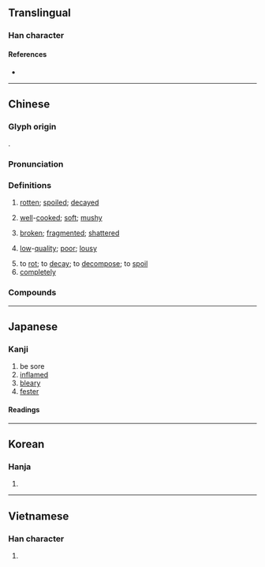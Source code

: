 {{also|烂}}
{{character info}}
==Translingual==

===Han character===
{{Han char|rn=86|rad=火|as=17|sn=21|four=97820|canj=FANW|ids=⿰火闌}}

====References====
* {{Han ref|kx=0687.250|dkj=19604|dj=1099.120|hdz=32249.020|uh=721B|ud=29211|bh=C4EA|bd=50410}}

----

==Chinese==
{{zh-forms|s=烂}}

===Glyph origin===
{{Han etyl}}
{{Han compound|火|闌|t1=fire|ls=psc|c1=s|c2=p}}.

===Pronunciation===
{{zh-pron
|m=làn
|m-s=
|c=laan6
|c-t=
|g=
|h=pfs=lan
|j=
|mb=lṳ̄ing
|md=
|mn=nōa/lān
|mn_note=nōa - vernacular; lān - literary
|mna=Taiwanese-The_Consonant_n.ogg
|mn-t=
|w=
|x=
|mc=y
|oc=y
|ma=y
|ca=LL-Q9186-Justinrleung-爛.wav
|cat=a,v,adv
}}

===Definitions===
{{zh-hanzi}}

# {{lb|zh|of fruits, etc.}} [[rotten]]; [[spoiled]]; [[decayed]]
#: {{zh-x|爛 蘋果|'''rotten''' apple}}
# [[well]]-[[cooked]]; [[soft]]; [[mushy]]
#: {{zh-x|佢 鍾意 啲 薯仔 煮 得 好 爛。|He likes his potatoes cooked very '''mushy'''.|C}}
# [[broken]]; [[fragmented]]; [[shattered]]
#: {{zh-x|佢 整爛 其他人 啲 嘢 都 唔 知錯。|He didn't apologize even though he broke someone else's things.|C}}
# [[low]]-[[quality]]; [[poor]]; [[lousy]]
#: {{zh-x|爛gag|'''bad''' joke|C}}
#: {{zh-x|我 的 英文 很 爛。|My English is '''awful'''.}}
#: {{zh-x|爛鬼嘢|piece of trash|C}}
# to [[rot]]; to [[decay]]; to [[decompose]]; to [[spoil]]
# [[completely]]

===Compounds===
{{zh-der|爛糊|爛漫|爛熳|爛縵:lànmàn|爛泥|爛舌頭|爛熟|爛攤子|爛賬|爛醉|下三爛|希爛|光輝燦爛|土崩魚爛|天真爛漫|揀破爛|爛汙貨|爛好人|爛板烏龜|破爛流丟|朽爛|滾瓜爛熟|爛頭寸|燋爛|柯爛忘歸|爛醉如泥|燈光燦爛|打爛|撕爛|爛腸子|爛柯|爛然|稀爛|稀巴爛|砸爛|斷爛朝報|爛爛兒的|潰爛|破爛兒|破爛不堪|石爛海枯|爛銀盤|爛若披錦|爛飯|珠斗爛班|破銅爛鐵|燦爛|燦爛奪目|爛額焦頭|爛醬|爛遊|爛板洋錢|爛料|爛忠厚|爛了舌頭|爛不濟|燋頭爛額|爛羊頭|焦頭爛額|爛了嘴|爛帳|朱墨爛然|破爛|海枯石爛|爛殺|拆爛汙|爛化|打爛帳|拾破爛|焦沙爛石|皮焦肉爛|扯爛汙|爛片|撿破爛|臭街爛巷|米爛成倉|腐爛|糜爛|魚爛|魚爛土崩|絢爛|霉爛|靡爛|那爛陀|魚爛而亡|爛口}}

{{zh-cat|Elementary}}

----

==Japanese==

===Kanji===
{{ja-kanji|grade=|rs=火17}}

# be sore
# [[inflamed]]
# [[bleary]]
# [[fester]]

====Readings====
{{ja-readings
|goon=らん
|kanon=らん
|kun=ただ-れる
}}

----

==Korean==

===Hanja===
{{ko-hanja|hangeul=[[란]]>[[난]]|eumhun=|rv=ran>nan|mr=ran>nan|y=lan>nan}}

# {{rfdef|ko|sort=火17}}

----

==Vietnamese==

===Han character===
{{vi-hantu|rs=火17|[[lạn]], [[láng]], [[rạn]]}}

# {{rfdef|vi|sort=火17}}